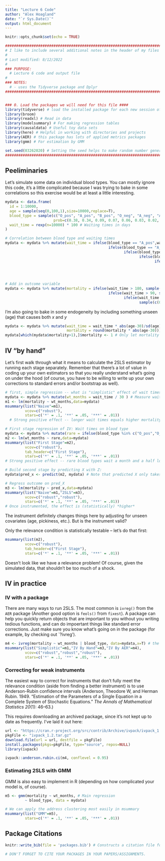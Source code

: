 ```yaml
---
title: "Lecture 6 Code"
author: "Alex Hoagland"
date: "`r Sys.Date()`"
output: html_document
---
```


```r
knitr::opts_chunk$set(echo = TRUE)
```

```r
################################################################################
# I like to include several additional notes in the header of my files here:
#
# Last modified: 8/12/2022
#
### PURPOSE:
  # Lecture 6 code and output file
# 
### NOTES:
  # - uses the Tidyverse package and Dplyr
################################################################################


### 0. Load the packages we will need for this file ####
library(tidyverse) # load the installed package for each new session of R
library(broom)
library(readxl) # Read in data
library(modelsummary) # For making regression tables
library(causaldata) # Useful toy data sets
library(here) # Helpful in working with directories and projects
library(AER) # this package has lots of applied metrics packages
library(gmm) # For estimation by GMM

set.seed(03262020) # Setting the seed helps to make random number generators give us the same numbers across machines
################################################################################
```

## Peeliminaries

Let's simulate some data on individual blood types. You can mostly ignore this code, it's a little complicated because I was trying to bake in some correlations so this exercise would be at least a little interesting.

```r

mydata <- data.frame(
  id = 1:10000,
  age = sample(seq(0,100,1),size=10000,replace=T),
  blood_type = sample(c("O_pos", "A_pos", "B_pos", "O_neg", "A_neg", "AB_pos", "B_neg", "AB_neg"), size=10000, replace=T, 
                      prob=c(0.38, 0.34, 0.09, 0.07, 0.06, 0.03, 0.02, 0.01)), # https://www.statista.com/statistics/1112664/blood-type-distribution-us/
  wait_time = rexp(n=10000) * 100 # Waiting times in days
)

# Correlation between blood type and waiting times
mydata <- mydata %>% mutate(wait_time = ifelse(blood_type == "A_pos",wait_time * 0.12, 
                                               ifelse(blood_type == "A_neg", wait_time * 0.12,
                                                      ifelse(blood_type == "B_pos", wait_time * 0.46,
                                                             ifelse(blood_type == "B_neg", wait_time * 0.46,
                                                                    ifelse(blood_type == "AB_pos", wait_time * 0.05,
                                                                           ifelse(blood_type == "AB_neg", wait_time * 0.05,
                                                                                  ifelse(blood_type == "O_pos", wait_time * 0.54,
                                                                                         wait_time * 0.54))))))))

# Add in outcome variable
mydata <- mydata %>% mutate(mortality = ifelse(wait_time > 180, sample(c(0,1), size=10000, replace = T, prob = c(0.75, 0.25)), 
                                               ifelse(wait_time > 90, sample(c(0,1), size=10000, replace = T, prob = c(0.8, 0.2)),
                                                      ifelse(wait_time > 60, sample(c(0,1), size=10000, replace = T, prob = c(0.9, 0.1)),
                                                             sample(c(0,1), size=10000, replace = T, prob = c(0.97, 0.03)))))) # Probability of mortality depends on wait times 
```

I'm also going to bake in some endogeneity by including something unseen (age) that causes both $x$ and $y$

```r
mydata <- mydata %>% mutate(wait_time = wait_time * abs(age-30)/sd(age), 
                            mortality = round(mortality * abs(age-30)))
mydata[which(mydata$mortality>1),]$mortality <- 1 # Only let mortality be factor variable
```

## IV "by hand"

Let's first walk through what it means to calculate the 2SLS estimator by running each stage separately. Remember that there's a lot of value in coding up your own estimators so that you really understand what's going on under the hood (of course, you have to be willing to write up your own corrections to standard errors and/or bootstrap as well).

```r

# first, simple regression -- what is "simplistic" effect of wait times on mortality? 
mydata <- mydata %>% mutate(wt_months = wait_time / 30 ) # Measure wait times in months
m1 <- lm(mortality ~ wt_months,data=mydata)
msummary(list("Naive"=m1),
         vcov=c("robust"),
         stars=c('*' = .1, '**' = .05, '***' = .01))
  # Strong positive effect -- longer wait times equals higher mortality. 

# First stage regression of IV: Wait times on blood type
mydata <- mydata %>% mutate(rare = ifelse(blood_type %in% c("O_pos","O_neg","B_pos","B_neg"), 1, 0))
m2 <- lm(wt_months ~ rare,data=mydata)
msummary(list("First Stage"=m2),
         vcov=c("robust"),
         tab_header=c("First Stage"),
         stars=c('*' = .1, '**' = .05, '***' = .01))
# Strong positive effect -- rare blood types wait a month and a half longer than others

# Build second stage by predicting X with Z: 
mydata$pred_x <- predict(m2, mydata) # Note that predicted X only takes on two values -- why?

# Regress outcome on pred_X
m3 <- lm(mortality ~ pred_x,data=mydata)
msummary(list("Naive"=m1,"2SLS"=m3),
         vcov=c("robust","robust"),
         stars=c('*' = .1, '**' = .05, '***' = .01))
# Once instrumented, the effect is (statistically) *higher* 
```

The instrument definitely changes things here by adjusting for unseen covariates (age, pickiness, etc.). But is the instrument valid?

Only the relevance condition is statistically testable -- let's do that first:

```r
msummary(list(m2),
         vcov=c("robust"),
         tab_header=c("First Stage"),
         stars=c('*' = .1, '**' = .05, '***' = .01))
```

Doesn't look like we have a relevance problem! Of course, given the simulated data, that shouldn't be too much of a shock.

## IV in practice

### IV with a package

There are many ways to run 2SLS. The most common is `ivreg()` from the `AER` package (Another good option is `feols()` from `fixest`). A package can help you quickly return objects that are important to you without you writing tedious functions, and can do impoertant things like standard error corrections. Just make sure you know what's going on in the package (for example, by checking out \`?ivreg').

```r
m4 <- ivreg(mortality ~ wt_months | blood_type, data=mydata,x=T) # the function of use is ivreg
msummary(list("Simplistic"=m1,"IV By Hand"=m3,"IV By AER"=m4),
         vcov=c("robust","robust","robust"),
         stars=c('*' = .1, '**' = .05, '***' = .01))
```

### Correcting for weak instruments

The easiest way to correct for instruments that don't fully meet the relevance condition (aside from finding a better instrument) is to use Anderson-Rubin confidence intervals (Anderson, Theodore W, and Herman Rubin. 1949. "Estimation of the Parameters of a Single Equation in a Complete System of Stochastic Equations." *The Annals of Mathematical Statistics 20*(1): 46--63.)

This requires downloading an archived package, since it's not kept up to date as frequently. I've laid it out here:

```r
url <- "https://cran.r-project.org/src/contrib/Archive/ivpack/ivpack_1.2.tar.gz"
pkgFile <- "ivpack_1.2.tar.gz"
download.file(url = url, destfile = pkgFile)
install.packages(pkgs=pkgFile, type="source", repos=NULL)
library(ivpack) 

ivpack::anderson.rubin.ci(m4, conflevel = 0.95)
```

### Estimating 2SLS with GMM

GMM is also easy to implement in R (depending on how complicated your model is, of course).

```r
m5 <- gmm(mortality ~ wt_months, # Main regression
         ~ blood_type, data = mydata)

# We can apply the address clustering most easily in msummary
msummary(list("GMM"=m5),
         stars=c('*' = .1, '**' = .05, '***' = .01))
```

## Package Citations
```r
knitr::write_bib(file = 'packages.bib') # Constructs a citation file for all packages used in this lecture. 

# DON'T FORGET TO CITE YOUR PACKAGES IN YOUR PAPERS/ASSIGNMENTS. 
```
